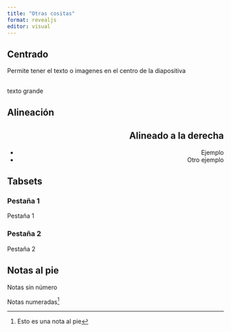 ```yaml
---
title: "Otras cositas"
format: revealjs
editor: visual
---
```


## Centrado {.center}

Permite tener el texto o imagenes en el centro de la diapositiva

##  {.center}

[texto grande]{.r-fit-text}

## Alineación

::: {style="text-align: right;"}
<h2>Alineado a la derecha</h2>

-   Ejemplo
-   Otro ejemplo
:::

## Tabsets

::: panel-tabset
### Pestaña 1
Pestaña 1 

### Pestaña 2

Pestaña 2
:::

## Notas al pie {.smaller}

::: aside
Notas sin número
:::

Notas numeradas[^1]

[^1]: Esto es una nota al pie
